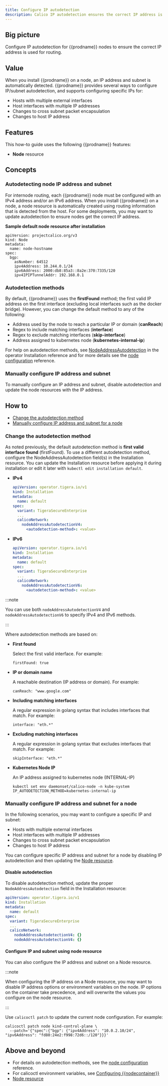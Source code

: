 ```yaml
---
title: Configure IP autodetection
description: Calico IP autodetection ensures the correct IP address is used for routing. Learn how to customize it.
---
```


## Big picture

Configure IP autodetection for {{prodname}} nodes to ensure the correct IP address is used for routing.

## Value

When you install {{prodname}} on a node, an IP address and subnet is automatically detected. {{prodname}} provides several ways to configure IP/subnet autodetection, and supports configuring specific IPs for:

- Hosts with multiple external interfaces
- Host interfaces with multiple IP addresses
- Changes to cross subnet packet encapsulation
- Changes to host IP address

## Features

This how-to guide uses the following {{prodname}} features:

- **Node** resource

## Concepts

### Autodetecting node IP address and subnet

For internode routing, each {{prodname}} node must be configured with an IPv4 address and/or an IPv6 address. When you install {{prodname}} on a node, a node resource is automatically created using routing information that is detected from the host. For some deployments, you may want to update autodetection to ensure nodes get the correct IP address.

**Sample default node resource after installation**

```
apiVersion: projectcalico.org/v3
kind: Node
metadata:
  name: node-hostname
spec:
  bgp:
    asNumber: 64512
    ipv4Address: 10.244.0.1/24
    ipv6Address: 2000:db8:85a3::8a2e:370:7335/120
    ipv4IPIPTunnelAddr: 192.168.0.1
```

### Autodetection methods

<!-- If merging from Calico, make sure to retain the changes that have been made here for the operator. -->

By default, {{prodname}} uses the **firstFound** method; the first valid IP address on the first interface (excluding local interfaces such as the docker bridge). However, you can change the default method to any of the following:

- Address used by the node to reach a particular IP or domain (**canReach**)
- Regex to include matching interfaces (**interface**)
- Regex to exclude matching interfaces (**skip-interface**)
- Address assigned to kubernetes node (**kubernetes-internal-ip**)

For help on autodetection methods, see
[NodeAddressAutodetection](../../reference/installation/api.mdx#operator.tigera.io/v1.NodeAddressAutodetection) in the operator Installation reference
and for more details see the [node configuration](../../reference/node/configuration.mdx#ip-autodetection-methods) reference.

### Manually configure IP address and subnet

To manually configure an IP address and subnet, disable autodetection and update the node resources with the IP address.

## How to

- [Change the autodetection method](#change-the-autodetection-method)
- [Manually configure IP address and subnet for a node](#manually-configure-ip-address-and-subnet-for-a-node)

### Change the autodetection method

As noted previously, the default autodetection method is **first valid interface found** (firstFound). To use a different autodetection method,
configure the NodeAddressAutodetection field(s) in the Installation resource. You can update the Installation resource before applying it
during installation or edit it later with `kubectl edit installation default`.

- **IPv4**

  ```yaml
  apiVersion: operator.tigera.io/v1
  kind: Installation
  metadata:
    name: default
  spec:
    variant: TigeraSecureEnterprise
    ...
    calicoNetwork:
      nodeAddressAutodetectionV4:
        <autodetection-method>: <value>
  ```

- **IPv6**

  ```yaml
  apiVersion: operator.tigera.io/v1
  kind: Installation
  metadata:
    name: default
  spec:
    variant: TigeraSecureEnterprise
    ...
    calicoNetwork:
      nodeAddressAutodetectionV6:
        <autodetection-method>: <value>
  ```

:::note

You can use both `nodeAddressAutodetectionV4` and `nodeAddressAutodetectionV6` to specify IPv4 and IPv6 methods.

:::

Where autodetection methods are based on:

- **First found**

  Select the first valid interface. For example:

  ```
  firstFound: true
  ```

- **IP or domain name**

  A reachable destination (IP address or domain). For example:

  ```
  canReach: "www.google.com"
  ```

- **Including matching interfaces**

  A regular expression in golang syntax that includes interfaces that match. For example:

  ```
  interface: "eth.*"
  ```

- **Excluding matching interfaces**

  A regular expression in golang syntax that excludes interfaces that match. For example:

  ```
  skipInterface: "eth.*"
  ```

- **Kubernetes Node IP**

  An IP address assigned to kubernetes node (INTERNAL-IP)

  ```
  kubectl set env daemonset/calico-node -n kube-system IP_AUTODETECTION_METHOD=kubernetes-internal-ip
  ```

### Manually configure IP address and subnet for a node

In the following scenarios, you may want to configure a specific IP and subnet:

- Hosts with multiple external interfaces
- Host interfaces with multiple IP addresses
- Changes to cross subnet packet encapsulation
- Changes to host IP address

You can configure specific IP address and subnet for a node by disabling IP autodetection and then updating the [Node resource](../../reference/resources/node.mdx).

#### Disable autodetection

To disable autodetection method, update the proper `NodeAddressAutodetection` field in the Installation resource:

```yaml
apiVersion: operator.tigera.io/v1
kind: Installation
metadata:
  name: default
spec:
  variant: TigeraSecureEnterprise
  ...
  calicoNetwork:
    nodeAddressAutodetectionV4: {}
    nodeAddressAutodetectionV4: {}
```

#### Configure IP and subnet using node resource

You can also configure the IP address and subnet on a Node resource.

:::note

When configuring the IP address on a Node resource, you may want to disable IP address options or environment variables on the node. IP options on the container take precedence, and will overwrite the values you configure on the node resource.

:::

Use `calicoctl patch` to update the current node configuration. For example:

```
calicoctl patch node kind-control-plane \
  --patch='{"spec":{"bgp": {"ipv4Address": "10.0.2.10/24", "ipv6Address": "fd80:24e2:f998:72d6::/120"}}}'
```

## Above and beyond

- For details on autodetection methods, see the [node configuration](../../reference/node/configuration.mdx#ip-autodetection-methods) reference.
- For calicoctl environment variables, see [Configuring {{nodecontainer}}](../../reference/node/configuration.mdx)
- [Node resource](../../reference/resources/node.mdx)
